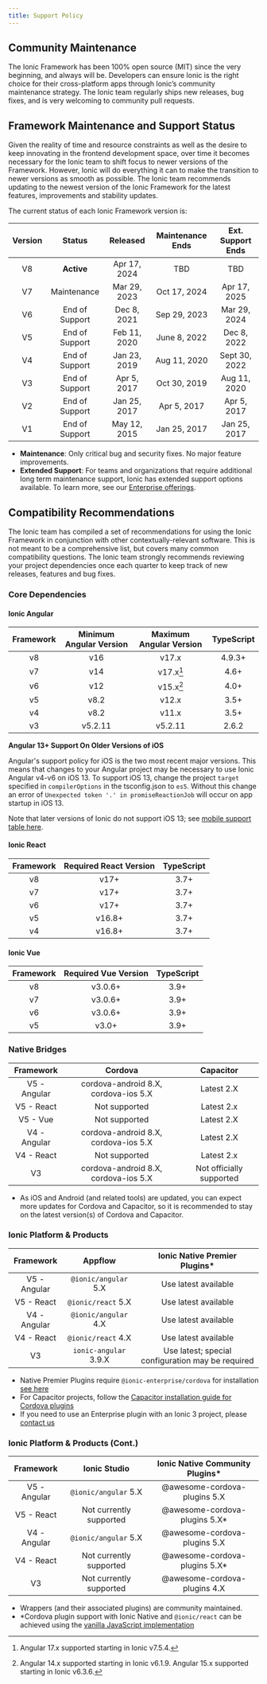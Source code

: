 ```yaml
---
title: Support Policy
---
```


<head>
  <title>App Development Support Policy - Ionic Framework API</title>
  <meta
    name="description"
    content="Ionic Framework API is 100% open-source (MIT), and always will be. Read our support policy to see why users know Ionic is the right choice for app development."
  />
</head>

## Community Maintenance

The Ionic Framework has been 100% open source (MIT) since the very beginning, and always will be. Developers can ensure Ionic is the right choice for their cross-platform apps through Ionic’s community maintenance strategy. The Ionic team regularly ships new releases, bug fixes, and is very welcoming to community pull requests.

## Framework Maintenance and Support Status

Given the reality of time and resource constraints as well as the desire to keep innovating in the frontend development space, over time it becomes necessary for the Ionic team to shift focus to newer versions of the Framework. However, Ionic will do everything it can to make the transition to newer versions as smooth as possible. The Ionic team recommends updating to the newest version of the Ionic Framework for the latest features, improvements and stability updates.

The current status of each Ionic Framework version is:

| Version |     Status     |   Released   | Maintenance Ends | Ext. Support Ends |
| :-----: | :------------: | :----------: | :--------------: | :---------------: |
|   V8    |   **Active**   | Apr 17, 2024 |       TBD        |        TBD        |
|   V7    |  Maintenance   | Mar 29, 2023 |   Oct 17, 2024   |   Apr 17, 2025    |
|   V6    | End of Support | Dec 8, 2021  |   Sep 29, 2023   |   Mar 29, 2024    |
|   V5    | End of Support | Feb 11, 2020 |   June 8, 2022   |    Dec 8, 2022    |
|   V4    | End of Support | Jan 23, 2019 |   Aug 11, 2020   |   Sept 30, 2022   |
|   V3    | End of Support | Apr 5, 2017  |   Oct 30, 2019   |   Aug 11, 2020    |
|   V2    | End of Support | Jan 25, 2017 |   Apr 5, 2017    |    Apr 5, 2017    |
|   V1    | End of Support | May 12, 2015 |   Jan 25, 2017   |   Jan 25, 2017    |

- **Maintenance**: Only critical bug and security fixes. No major feature improvements.
- **Extended Support**: For teams and organizations that require additional long term maintenance support, Ionic has extended support options available. To learn more, see our [Enterprise offerings](https://ionicframework.com/enterprise).

## Compatibility Recommendations

The Ionic team has compiled a set of recommendations for using the Ionic Framework in conjunction with other contextually-relevant software. This is not meant to be a comprehensive list, but covers many common compatibility questions. The Ionic team strongly recommends reviewing your project dependencies once each quarter to keep track of new releases, features and bug fixes.

### Core Dependencies

#### Ionic Angular

| Framework | Minimum Angular Version | Maximum Angular Version | TypeScript |
| :-------: | :---------------------: | :---------------------: | :--------: |
|    v8     |           v16           |          v17.x          |   4.9.3+   |
|    v7     |           v14           |        v17.x[^2]        |    4.6+    |
|    v6     |           v12           |        v15.x[^1]        |    4.0+    |
|    v5     |          v8.2           |          v12.x          |    3.5+    |
|    v4     |          v8.2           |          v11.x          |    3.5+    |
|    v3     |         v5.2.11         |         v5.2.11         |   2.6.2    |

[^1]: Angular 14.x supported starting in Ionic v6.1.9. Angular 15.x supported starting in Ionic v6.3.6.
[^2]: Angular 17.x supported starting in Ionic v7.5.4.

**Angular 13+ Support On Older Versions of iOS**

Angular's support policy for iOS is the two most recent major versions. This means that changes to your Angular project may be necessary to use Ionic Angular v4-v6 on iOS 13. To support iOS 13, change the project `target` specified in `compilerOptions` in the tsconfig.json to `es5`. Without this change an error of `Unexpected token '.' in promiseReactionJob` will occur on app startup in iOS 13.

Note that later versions of Ionic do not support iOS 13; see [mobile support table here](./browser-support#mobile-browsers).

#### Ionic React

| Framework | Required React Version | TypeScript |
| :-------: | :--------------------: | :--------: |
|    v8     |          v17+          |    3.7+    |
|    v7     |          v17+          |    3.7+    |
|    v6     |          v17+          |    3.7+    |
|    v5     |         v16.8+         |    3.7+    |
|    v4     |         v16.8+         |    3.7+    |

#### Ionic Vue

| Framework | Required Vue Version | TypeScript |
| :-------: | :------------------: | :--------: |
|    v8     |       v3.0.6+        |    3.9+    |
|    v7     |       v3.0.6+        |    3.9+    |
|    v6     |       v3.0.6+        |    3.9+    |
|    v5     |        v3.0+         |    3.9+    |

### Native Bridges

|  Framework   |               Cordova                |        Capacitor         |
| :----------: | :----------------------------------: | :----------------------: |
| V5 - Angular | cordova-android 8.X, cordova-ios 5.X |        Latest 2.X        |
|  V5 - React  |            Not supported             |        Latest 2.x        |
|   V5 - Vue   |            Not supported             |        Latest 2.X        |
| V4 - Angular | cordova-android 8.X, cordova-ios 5.X |        Latest 2.X        |
|  V4 - React  |            Not supported             |        Latest 2.x        |
|      V3      | cordova-android 8.X, cordova-ios 5.X | Not officially supported |

- As iOS and Android (and related tools) are updated, you can expect more updates for Cordova and Capacitor, so it is recommended to stay on the latest version(s) of Cordova and Capacitor.

### Ionic Platform & Products

|  Framework   |        Appflow        |          Ionic Native Premier Plugins\*           |
| :----------: | :-------------------: | :-----------------------------------------------: |
| V5 - Angular | `@ionic/angular` 5.X  |               Use latest available                |
|  V5 - React  |  `@ionic/react` 5.X   |               Use latest available                |
| V4 - Angular | `@ionic/angular` 4.X  |               Use latest available                |
|  V4 - React  |  `@ionic/react` 4.X   |               Use latest available                |
|      V3      | `ionic-angular` 3.9.X | Use latest; special configuration may be required |

- Native Premier Plugins require `@ionic-enterprise/cordova` for installation [see here](https://ionic.io/docs/premier-plugins/setup#install-tooling)
- For Capacitor projects, follow the [Capacitor installation guide for Cordova plugins](https://capacitorjs.com/docs/cordova/using-cordova-plugins)
- If you need to use an Enterprise plugin with an Ionic 3 project, please [contact us](https://ionic.zendesk.com/hc)

### Ionic Platform & Products (Cont.)

|  Framework   |      Ionic Studio       | Ionic Native Community Plugins\* |
| :----------: | :---------------------: | :------------------------------: |
| V5 - Angular |  `@ionic/angular` 5.X   |   @awesome-cordova-plugins 5.X   |
|  V5 - React  | Not currently supported |  @awesome-cordova-plugins 5.X\*  |
| V4 - Angular |  `@ionic/angular` 5.X   |   @awesome-cordova-plugins 5.X   |
|  V4 - React  | Not currently supported |  @awesome-cordova-plugins 5.X\*  |
|      V3      | Not currently supported |   @awesome-cordova-plugins 4.X   |

- Wrappers (and their associated plugins) are community maintained.
- \*Cordova plugin support with Ionic Native and `@ionic/react` can be achieved using the [vanilla JavaScript implementation](../native.md#vanilla-javascript)
